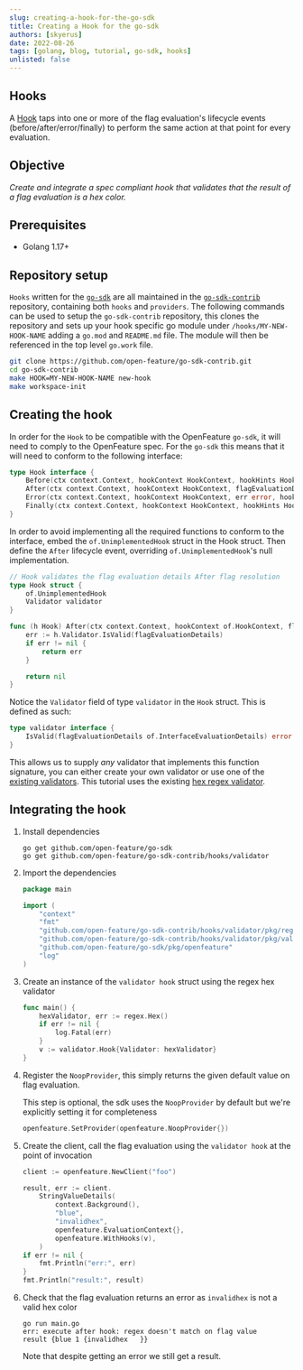 ```yaml
---
slug: creating-a-hook-for-the-go-sdk
title: Creating a Hook for the go-sdk
authors: [skyerus]
date: 2022-08-26
tags: [golang, blog, tutorial, go-sdk, hooks]
unlisted: false
---
```


## Hooks

A [Hook](https://docs.openfeature.dev/docs/specification/sections/hooks) taps into one or more of the flag evaluation's
lifecycle events (before/after/error/finally) to perform the same action at that point for every evaluation.

## Objective

<i>Create and integrate a spec compliant hook that validates that the result of a flag evaluation is a hex color.</i>

## Prerequisites

- Golang 1.17+

## Repository setup

`Hooks` written for the [`go-sdk`](https://github.com/open-feature/go-sdk) are all maintained in the
[`go-sdk-contrib`](https://github.com/open-feature/go-sdk-contrib.git) repository, containing both `hooks` and `providers`.
The following commands can be used to setup the `go-sdk-contrib` repository,
this clones the repository and sets up your hook specific go module under `/hooks/MY-NEW-HOOK-NAME`
adding a `go.mod` and `README.md` file. The module will then be referenced in the top level `go.work` file.

```bash
git clone https://github.com/open-feature/go-sdk-contrib.git
cd go-sdk-contrib
make HOOK=MY-NEW-HOOK-NAME new-hook
make workspace-init
```

## Creating the hook

In order for the `Hook` to be compatible with the OpenFeature `go-sdk`, it will need to comply to the OpenFeature spec.
For the `go-sdk` this means that it will need to conform to the following interface:

```go
type Hook interface {
    Before(ctx context.Context, hookContext HookContext, hookHints HookHints) (*EvaluationContext, error)
    After(ctx context.Context, hookContext HookContext, flagEvaluationDetails InterfaceEvaluationDetails, hookHints HookHints) error
    Error(ctx context.Context, hookContext HookContext, err error, hookHints HookHints)
    Finally(ctx context.Context, hookContext HookContext, hookHints HookHints)
}
```

In order to avoid implementing all the required functions to conform to the interface, embed the `of.UnimplementedHook` struct in the Hook struct.
Then define the `After` lifecycle event, overriding `of.UnimplementedHook`'s null implementation.

```go
// Hook validates the flag evaluation details After flag resolution
type Hook struct {
    of.UnimplementedHook
    Validator validator
}

func (h Hook) After(ctx context.Context, hookContext of.HookContext, flagEvaluationDetails of.InterfaceEvaluationDetails, hookHints of.HookHints) error {
    err := h.Validator.IsValid(flagEvaluationDetails)
    if err != nil {
        return err
    }

    return nil
}
```

Notice the `Validator` field of type `validator` in the `Hook` struct. This is defined as such:

```go
type validator interface {
    IsValid(flagEvaluationDetails of.InterfaceEvaluationDetails) error
}
```

This allows us to supply <i>any</i> validator that implements this function signature, you can either create your own validator
or use one of the [existing validators](https://github.com/open-feature/go-sdk-contrib/hooks/validator).
This tutorial uses the existing [hex regex validator](https://github.com/open-feature/go-sdk-contrib/hooks/validator/pkg/regex/hex.go).

## Integrating the hook

1. Install dependencies

    ```shell
    go get github.com/open-feature/go-sdk
    go get github.com/open-feature/go-sdk-contrib/hooks/validator
    ```

2. Import the dependencies

    ```go
    package main

    import (
        "context"
        "fmt"
        "github.com/open-feature/go-sdk-contrib/hooks/validator/pkg/regex"
        "github.com/open-feature/go-sdk-contrib/hooks/validator/pkg/validator"
        "github.com/open-feature/go-sdk/pkg/openfeature"
        "log"
    )
    ```

3. Create an instance of the `validator hook` struct using the regex hex validator

    ```go
    func main() {
        hexValidator, err := regex.Hex()
        if err != nil {
            log.Fatal(err)
        }
        v := validator.Hook{Validator: hexValidator}
    }
    ```

4. Register the `NoopProvider`, this simply returns the given default value on flag evaluation.

    This step is optional, the sdk uses the `NoopProvider` by default but we're explicitly setting it for completeness

    ```go
    openfeature.SetProvider(openfeature.NoopProvider{})
    ```

5. Create the client, call the flag evaluation using the `validator hook` at the point of invocation

    ```go
    client := openfeature.NewClient("foo")

    result, err := client.
        StringValueDetails(
            context.Background(),
            "blue",
            "invalidhex",
            openfeature.EvaluationContext{},
            openfeature.WithHooks(v),
        )
    if err != nil {
        fmt.Println("err:", err)
    }
    fmt.Println("result:", result)
    ```

6. Check that the flag evaluation returns an error as `invalidhex` is not a valid hex color

    ```shell
    go run main.go
    err: execute after hook: regex doesn't match on flag value
    result {blue 1 {invalidhex   }}
    ```

    Note that despite getting an error we still get a result.

